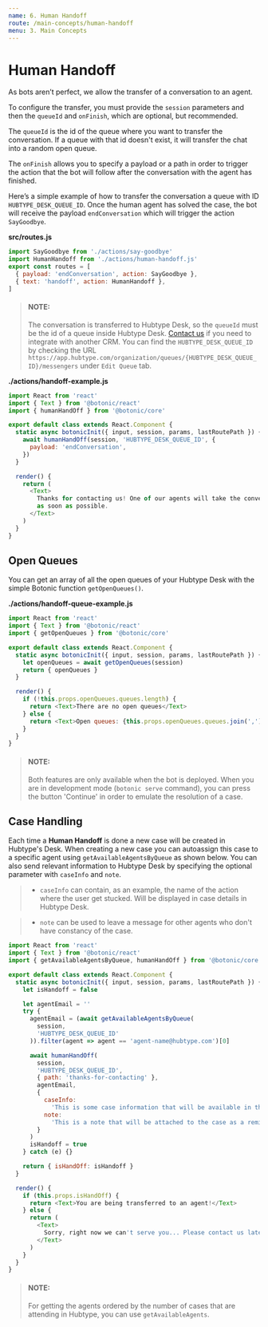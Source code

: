 ```yaml
---
name: 6. Human Handoff
route: /main-concepts/human-handoff
menu: 3. Main Concepts
---
```



# **Human Handoff**

As bots aren’t perfect, we allow the transfer of a conversation to an agent.

To configure the transfer, you must provide the `session` parameters and then the `queueId` and `onFinish`, which are optional, but recommended.

The `queueId` is the id of the queue where you want to transfer the conversation. If a queue with that id doesn't exist, it will transfer the chat into a random open queue.

The `onFinish` allows you to specify a payload or a path in order to trigger the action that the bot will follow after the conversation with the agent has finished.

Here’s a simple example of how to transfer the conversation a queue with ID `HUBTYPE_DESK_QUEUE_ID`. Once the human agent has solved the case, the bot will receive the payload `endConversation` which will trigger the action `SayGoodbye`.

**src/routes.js**

```javascript
import SayGoodbye from './actions/say-goodbye'
import HumanHandoff from './actions/human-handoff.js'
export const routes = [
  { payload: 'endConversation', action: SayGoodbye },
  { text: 'handoff', action: HumanHandoff },
]
```

> #### NOTE:
>
> The conversation is transferred to Hubtype Desk, so the `queueId` must be the id of a queue inside Hubtype Desk. [Contact us](https://botonic.slack.com/) if you need to integrate with another CRM.
> You can find the `HUBTYPE_DESK_QUEUE_ID` by checking the URL `https://app.hubtype.com/organization/queues/{HUBTYPE_DESK_QUEUE_ID}/messengers` under `Edit Queue` tab.

**./actions/handoff-example.js**

```javascript
import React from 'react'
import { Text } from '@botonic/react'
import { humanHandOff } from '@botonic/core'

export default class extends React.Component {
  static async botonicInit({ input, session, params, lastRoutePath }) {
    await humanHandOff(session, 'HUBTYPE_DESK_QUEUE_ID', {
      payload: 'endConversation',
    })
  }

  render() {
    return (
      <Text>
        Thanks for contacting us! One of our agents will take the conversation
        as soon as possible.
      </Text>
    )
  }
}
```

## Open Queues

You can get an array of all the open queues of your Hubtype Desk with the simple Botonic function `getOpenQueues()`.

**./actions/handoff-queue-example.js**

```javascript
import React from 'react'
import { Text } from '@botonic/react'
import { getOpenQueues } from '@botonic/core'

export default class extends React.Component {
  static async botonicInit({ input, session, params, lastRoutePath }) {
    let openQueues = await getOpenQueues(session)
    return { openQueues }
  }

  render() {
    if (!this.props.openQueues.queues.length) {
      return <Text>There are no open queues</Text>
    } else {
      return <Text>Open queues: {this.props.openQueues.queues.join(',')}</Text>
    }
  }
}
```

> #### NOTE:
>
> Both features are only available when the bot is deployed.
> When you are in development mode (`botonic serve` command), you can press the button 'Continue' in order to emulate the resolution of a case.

## Case Handling

Each time a **Human Handoff** is done a new case will be created in Hubtype's Desk.
When creating a new case you can autoassign this case to a specific agent using `getAvailableAgentsByQueue` as shown below.
You can also send relevant information to Hubtype Desk by specifying the optional parameter with `caseInfo` and `note`.

> - `caseInfo` can contain, as an example, the name of the action where the user get stucked. Will be displayed in case details in Hubtype Desk.

> - `note` can be used to leave a message for other agents who don't have constancy of the case.

```javascript
import React from 'react'
import { Text } from '@botonic/react'
import { getAvailableAgentsByQueue, humanHandOff } from '@botonic/core'

export default class extends React.Component {
  static async botonicInit({ input, session, params, lastRoutePath }) {
    let isHandoff = false

    let agentEmail = ''
    try {
      agentEmail = (await getAvailableAgentsByQueue(
        session,
        'HUBTYPE_DESK_QUEUE_ID'
      )).filter(agent => agent == 'agent-name@hubtype.com')[0]

      await humanHandOff(
        session,
        'HUBTYPE_DESK_QUEUE_ID',
        { path: 'thanks-for-contacting' },
        agentEmail,
        {
          caseInfo:
            'This is some case information that will be available in the new created case',
          note:
            'This is a note that will be attached to the case as a reminder',
        }
      )
      isHandoff = true
    } catch (e) {}

    return { isHandOff: isHandoff }
  }

  render() {
    if (this.props.isHandOff) {
      return <Text>You are being transferred to an agent!</Text>
    } else {
      return (
        <Text>
          Sorry, right now we can't serve you... Please contact us later!
        </Text>
      )
    }
  }
}
```

> #### NOTE:
>
> For getting the agents ordered by the number of cases that are attending in Hubtype, you can use `getAvailableAgents`.

<div style={{ display: 'flex', justifyContent: 'space-between' }}>
  <PrevButton title='Webviews' href='/main-concepts/webviews' />
  <NextButton title='Internationalization' href='/main-concepts/i18n' />
</div>

